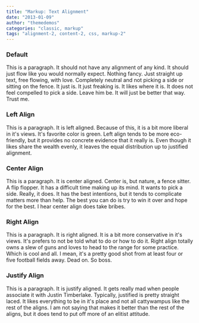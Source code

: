 ```yaml
---
title: "Markup: Text Alignment"
date: "2013-01-09"
author: "themedemos"
categories: "classic, markup"
tags: "alignment-2, content-2, css, markup-2"
---
```


### Default

This is a paragraph. It should not have any alignment of any kind. It should just flow like you would normally expect. Nothing fancy. Just straight up text, free flowing, with love. Completely neutral and not picking a side or sitting on the fence. It just is. It just freaking is. It likes where it is. It does not feel compelled to pick a side. Leave him be. It will just be better that way. Trust me.

### Left Align

This is a paragraph. It is left aligned. Because of this, it is a bit more liberal in it's views. It's favorite color is green. Left align tends to be more eco-friendly, but it provides no concrete evidence that it really is. Even though it likes share the wealth evenly, it leaves the equal distribution up to justified alignment.

### Center Align

This is a paragraph. It is center aligned. Center is, but nature, a fence sitter. A flip flopper. It has a difficult time making up its mind. It wants to pick a side. Really, it does. It has the best intentions, but it tends to complicate matters more than help. The best you can do is try to win it over and hope for the best. I hear center align does take bribes.

### Right Align

This is a paragraph. It is right aligned. It is a bit more conservative in it's views. It's prefers to not be told what to do or how to do it. Right align totally owns a slew of guns and loves to head to the range for some practice. Which is cool and all. I mean, it's a pretty good shot from at least four or five football fields away. Dead on. So boss.

### Justify Align

This is a paragraph. It is justify aligned. It gets really mad when people associate it with Justin Timberlake. Typically, justified is pretty straight laced. It likes everything to be in it's place and not all cattywampus like the rest of the aligns. I am not saying that makes it better than the rest of the aligns, but it does tend to put off more of an elitist attitude.
